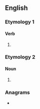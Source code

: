 ==English==

===Etymology 1===

====Verb====
{{head|en|verb form}}

# {{en-third-person singular of|relegate}}

===Etymology 2===

====Noun====
{{head|en|noun plural form}}

# {{plural of|relegate|lang=en}}

===Anagrams===
* {{anagrams|en|regelates}}